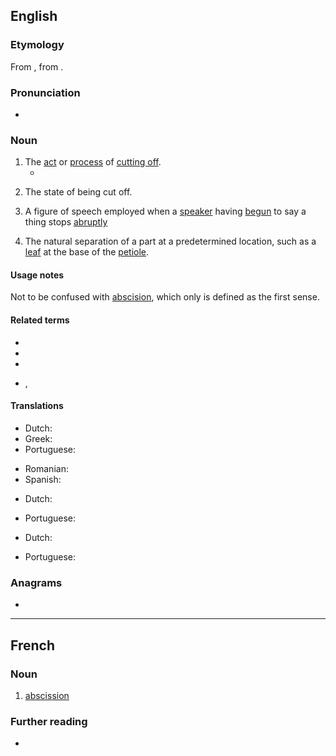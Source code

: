==English==
{{wikipedia}}

===Etymology===
From {{etyl|la|en}} {{m|la|abscissiō}}, from {{m|la|abscindō||I cut, I tear}}.

===Pronunciation===
* {{a|US}} {{IPA|/æbˈsɪ.ʃn̩/|/æbˈsɪ.ʒn̩/|lang=en}}

===Noun===
{{examples-right|sense=rhetoric|examples=He is a man of so much honor and [[candor]], and of such [[generosity]] -- but I need say no more.}}
{{en-noun|~}}

# The [[act]] or [[process]] of [[cut off|cutting off]].
#* {{quote-book|year=1859|author=[[w:Jeremy Taylor|Jeremy Taylor]]|title=The sermons of the Right Rev. Jeremy Taylor: Complete in one volume|page=286|passage=Not to be cured without the '''abscission''' of a member.}}
# {{lb|en|obsolete}} The state of being cut off. {{defdate|Attested only in the mid 17<sup>th</sup> century.}}
# {{lb|en|rhetoric}} A figure of speech employed when a [[speaker]] having [[begun]] to say a thing stops [[abruptly]]
# {{lb|en|botany}} The natural separation of a part at a predetermined location, such as a [[leaf]] at the base of the [[petiole]]. {{defdate|First attested in the late 19<sup>th</sup> century.}}

====Usage notes====
Not to be confused with [[abscision]], which only is defined as the first sense.

====Related terms====
* {{l|en|abscise}}
* {{l|en|abscisic}}
* {{l|en|abscisic acid}}
* {{l|en|abscisin}}, {{l|en|abscissin}}

====Translations====
{{trans-top|act of cutting off}}
* Dutch: {{t+|nl|afsnijden|n}}
* Greek: {{t+|el|εκτομή|f|sc=Grek}}
* Portuguese: {{t|pt|abscisão|f}}
{{trans-mid}}
* Romanian: {{t+|ro|absciziune|f}}
* Spanish: {{t+|es|abscisión|f}}
{{trans-bottom}}

{{trans-top|abrupt stop of speech}}
* Dutch: {{t+|nl|afbreken|n}}
{{trans-mid}}
* Portuguese: {{t|pt|abscisão|f}}
{{trans-bottom}}

{{trans-top|natural separation of a part of a plant}}
* Dutch: {{t|nl|abscissie|f}}
{{trans-mid}}
* Portuguese: {{t|pt|abscisão|f}}
{{trans-bottom}}

===Anagrams===
* {{l|en|abscisions}}

----

==French==

===Noun===
{{fr-noun|f}}

# {{lb|fr|botany}} [[#English|abscission]]

===Further reading===
* {{R:TLFi}}